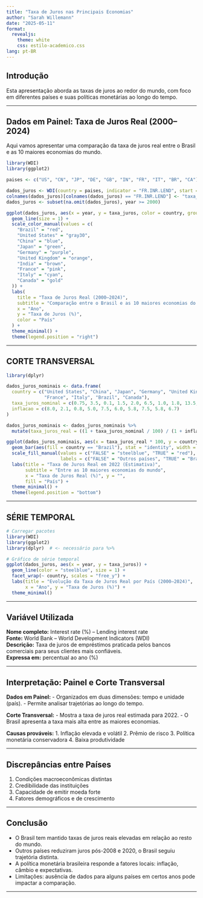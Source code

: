 ---
title: "Taxa de Juros nas Principais Economias"
author: "Sarah Willemann"
date: "2025-05-11"
format:
  revealjs:
    theme: white
    css: estilo-academico.css
lang: pt-BR
---

## Introdução

Esta apresentação aborda as taxas de juros ao redor do mundo, com foco em diferentes países e suas políticas monetárias ao longo do tempo.

------------------------------------------------------------------------

## Dados em Painel: Taxa de Juros Real (2000–2024)

Aqui vamos apresentar uma comparação da taxa de juros real entre o Brasil e as 10 maiores economias do mundo.

```{r}
library(WDI)
library(ggplot2)

paises <- c("US", "CN", "JP", "DE", "GB", "IN", "FR", "IT", "BR", "CA")

dados_juros <- WDI(country = paises, indicator = "FR.INR.LEND", start = 1980, end = 2024)
colnames(dados_juros)[colnames(dados_juros) == "FR.INR.LEND"] <- "taxa_juros"
dados_juros <- subset(na.omit(dados_juros), year >= 2000)

ggplot(dados_juros, aes(x = year, y = taxa_juros, color = country, group = country)) +
  geom_line(size = 1) +
  scale_color_manual(values = c(
    "Brazil" = "red",
    "United States" = "gray30",
    "China" = "blue",
    "Japan" = "green",
    "Germany" = "purple",
    "United Kingdom" = "orange",
    "India" = "brown",
    "France" = "pink",
    "Italy" = "cyan",
    "Canada" = "gold"
  )) +
  labs(
    title = "Taxa de Juros Real (2000–2024)",
    subtitle = "Comparação entre o Brasil e as 10 maiores economias do mundo",
    x = "Ano",
    y = "Taxa de Juros (%)",
    color = "País"
  ) +
  theme_minimal() +
  theme(legend.position = "right")
```

------------------------------------------------------------------------

## **CORTE TRANSVERSAL**

```{r}
library(dplyr)

dados_juros_nominais <- data.frame(
  country = c("United States", "China", "Japan", "Germany", "United Kingdom", "India", 
              "France", "Italy", "Brazil", "Canada"),
  taxa_juros_nominal = c(0.75, 3.5, 0.1, 1.5, 2.0, 6.5, 1.0, 1.8, 13.5, 2.25),
  inflacao = c(8.0, 2.1, 0.8, 5.0, 7.5, 6.0, 5.8, 7.5, 5.8, 6.7)
)

dados_juros_nominais <- dados_juros_nominais %>%
  mutate(taxa_juros_real = ((1 + taxa_juros_nominal / 100) / (1 + inflacao / 100)) - 1)

ggplot(dados_juros_nominais, aes(x = taxa_juros_real * 100, y = country)) +
  geom_bar(aes(fill = country == "Brazil"), stat = "identity", width = 0.6) +
  scale_fill_manual(values = c("FALSE" = "steelblue", "TRUE" = "red"),
                    labels = c("FALSE" = "Outros países", "TRUE" = "Brasil")) +
  labs(title = "Taxa de Juros Real em 2022 (Estimativa)",
       subtitle = "Entre as 10 maiores economias do mundo", 
       x = "Taxa de Juros Real (%)", y = "",
       fill = "País") +
  theme_minimal() +
  theme(legend.position = "bottom")


```

------------------------------------------------------------------------

## **SÉRIE TEMPORAL**

```{r}
# Carregar pacotes
library(WDI)
library(ggplot2)
library(dplyr)  # <- necessário para %>%

# Gráfico de série temporal
ggplot(dados_juros, aes(x = year, y = taxa_juros)) +
  geom_line(color = "steelblue", size = 1) +
  facet_wrap(~ country, scales = "free_y") +
  labs(title = "Evolução da Taxa de Juros Real por País (2000–2024)",
       x = "Ano", y = "Taxa de Juros (%)") +
  theme_minimal()
```

------------------------------------------------------------------------

## Variável Utilizada

**Nome completo:** Interest rate (%) – Lending interest rate\
**Fonte:** World Bank – World Development Indicators (WDI)\
**Descrição:** Taxa de juros de empréstimos praticada pelos bancos comerciais para seus clientes mais confiáveis.\
**Expressa em:** percentual ao ano (%)

------------------------------------------------------------------------

## Interpretação: Painel e Corte Transversal

**Dados em Painel:** - Organizados em duas dimensões: tempo e unidade (país). - Permite analisar trajetórias ao longo do tempo.

**Corte Transversal:** - Mostra a taxa de juros real estimada para 2022. - O Brasil apresenta a taxa mais alta entre as maiores economias.

**Causas prováveis:** 1. Inflação elevada e volátil 2. Prêmio de risco 3. Política monetária conservadora 4. Baixa produtividade

------------------------------------------------------------------------

## Discrepâncias entre Países

1.  Condições macroeconômicas distintas
2.  Credibilidade das instituições
3.  Capacidade de emitir moeda forte
4.  Fatores demográficos e de crescimento

------------------------------------------------------------------------

## Conclusão

-   O Brasil tem mantido taxas de juros reais elevadas em relação ao resto do mundo.
-   Outros países reduziram juros pós-2008 e 2020, o Brasil seguiu trajetória distinta.
-   A política monetária brasileira responde a fatores locais: inflação, câmbio e expectativas.
-   Limitações: ausência de dados para alguns países em certos anos pode impactar a comparação.

------------------------------------------------------------------------
